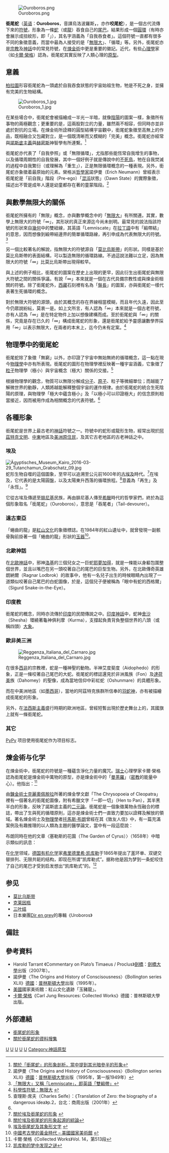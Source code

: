 {{多個問題|
{{original research|time=2015-07-09T07:18:13+00:00}}
{{refimprove|time=2014-03-15T09:44:45+00:00}}
}}

[[File:Ouroboros.png|right]]

'''銜尾蛇'''（[[英语|英语]]：'''Ouroboros'''，音譯烏洛波羅斯'''，'''{{Lang-el|'''οὐροβόρος'''}}，亦作'''咬尾蛇'''），是一個古代流傳下來的[[符號|符號]]，形象為一條[[蛇|蛇]]（或[[龙_(西方)|龍]]）吞食自己的[[尾巴|尾巴]]，結果形成一個[[圓形|圓環]]（有時亦會展示成扭紋形，即「{{math|∞|size=150%}}」），其名字涵義為「自我吞食者」。這個符號一直都有很多不同的象徵意義，而當中最為人接受的是「[[無限大|無限大]]」、「循環」等。另外，銜尾蛇亦是[[宗教|宗教]]及[[神話|神話]]中的常見符號，在[[煉金術|煉金術]]中更是重要的徽記。近代，有些[[心理學|心理學]]家（如[[卡爾·榮格|卡爾·榮格]]）認為，銜尾蛇其實反映了人類心理的[[原型|原型]]。

== 意義==
[[柏拉圖|柏拉圖]]形容銜尾蛇為一頭處於自我吞食狀態的宇宙始祖生物，牠是不死之身，並擁有完美的生物結構。

[[File:Ouroboros_1.jpg|right]]

{{quotation|「這頭生物並不擁有眼睛，因為在牠的外圍已經沒有任何需要觀望的東西存在；牠亦沒有耳朵，因為外圍沒有任何需要聆聽的事物；外圍沒有任何的氣息，所以牠不用呼吸；牠沒有任何的器官，因為在牠身邊沒有任何東西會被牠吸進或由牠排泄，所以不需要進行任何消化。在牠被生育出來的時候，牠的排泄物就安排成為牠的食糧，牠的行為及其行為之影響都源於牠，亦受之於牠。造物者構想出這頭能夠自給自足的生物，這比其它缺乏一切東西的生物來得完滿。另外，牠不需要向任何對象採取任何防衛的措施，造物者認為沒有必要給予任何獻牲到牠的手上。牠亦沒有足與腳，牠的整體本來就是一種移動的手段。牠雖然擁有無上的心靈與智慧，但牠對移動的概念卻相當模糊，因為牠只在同一個位置上存在，所以牠的移動軌跡有如圓球；可是隨著牠本身的局限，牠只能不停的環狀旋轉著。」|柏拉圖<ref>柏拉圖《[http://www.hermetic.com/texts/plato/timaeus.html Timaeus]》，第33頁。</ref>}}

{{or|雖然柏拉圖提到的[[宇宙|宇宙]]圓球概念，只是形容一種[[星體|星體]]的最外層氣圈結構，而非蛇型的[[傳說生物|傳說生物]]，文獻中亦未有直接涉及「銜尾蛇」（Ouroboros）的名字，可是這個圓形的無限概念正是銜尾蛇所標示的基礎[[邏輯|邏輯]]。}}

在某些場合中，銜尾蛇會被描繪成一半光一半暗，就像[[陰陽|陰陽]]的圖案一樣，象徵所有事物的兩極觀念；更重要的是，這兩股對立的力量，雖然兩不相容，但同時亦並非處於對抗的立場。在煉金術所詮釋的圓型結構宇宙觀中，銜尾蛇象徵至高無上的作品，既相融合又包藏對立，是一個既清晰而又模糊的「完美」概念。銜尾蛇亦經常與[[諾斯底主義|諾斯底主義]]與[[赫密斯|赫密斯]]神智學有所連繫。<ref>[http://www.crystalinks.com/ouroboros.html 關於「銜尾蛇」的形象剖析，當中提到其光暗參半的形象]</ref>

銜尾蛇亦代表了「自我參照」或「無限循環」，尤指那些能恆常自我增生的事物，以及循環周期性的自我發展，其中一個好例子就是傳說中的[[不死鳥|不死鳥]]，牠在自我焚滅的過程中自我繁衍（或理解為「重生」），正是無限循環概念的一種表現。另外，銜尾蛇亦象徵着最原始的元素。榮格派[[哲學家|哲學家]]諾伊曼（Erich Neumann）曾經表示銜尾蛇是「前自我」階段（Pre-ego）「[[混沌|混沌]]狀態」（Dawn State）的實際象徵，描述出不管是成年人還是幼童都存在著的童蒙階段。<ref>諾伊曼〈The Origins and History of Conscisousness〉《Bollington series XLII》[[德國|德國]]：[[普林斯頓大學|普林斯頓大學]]出版（1995年，第一版1949年）</ref>

{{or|銜尾蛇的圖案交織多重意義，而最主要的符號意義，發展自符號本身的外表形態。符號中的大蛇正在咬噬、吞食着自己的尾巴，這正是一種宇宙循環觀的精神體現：建構與破壞的往復，生命與死亡的交替。而從生態的角度推摩，大蛇需要吃掉尾巴才能生存，而牠自己的尾巴又為牠帶來無限的糧食，這是另一種[[永恆|永恆]]更生的循環模式。}}

== 與數學無限大的關係 ==
銜尾蛇所擁有的「無限」概念，亦與數學概念中的「[[無限大|無限大]]」有所關連。其實，數學上無限大的符號「∞」，其形狀的真正來源迄今尚未剖明。最常見的說法指該符號的形狀來自[[幾何|幾何]]中的雙紐線，其英語「Lemniscate」在[[拉丁語|拉丁語]]中有「緞帶結」的意思，因而想像到緞帶結邊界的簡單循環路線，再引申成為代表無限大的符號。<ref>[http://altreligion.about.com/library/glossary/symbols/bldefslemniscate.htm 「無限大」又稱「Lemniscate」，即英語「雙緞帶」]</ref>

另一個比較著名的解說，指無限大的符號源自「[[莫比烏斯帶|莫比烏斯帶]]」的形狀。同樣是基於莫比烏斯帶的表面結構，可以製造無限的循環路線。不過這說法難以立足，因為無限大的符號「∞」比莫比烏斯帶出現得較早。

與上述的例子相比，銜尾蛇的圖案在歷史上出現的更早，因此衍生出銜尾蛇與無限大符號之間的關係爭議。有說「∞」本來就是一個在古代具備宗教性或與煉金術相關的符號。除了銜尾蛇外，[[西藏|西藏]]石刻裡有名為「[[盤長|盤長]]」的圖案，亦與銜尾蛇一樣代表著生死循環的概念。

對於無限大符號的源頭，由於其概念的存在界線相當模糊，而且年代久遠，因此至今仍眾說紛紜，莫衷一是。如上文所言，有人認為「∞」本來就是一個古老符號，亦有人認為「∞」是在特定物件上加以想像建構而成。至於銜尾蛇與「∞」的關係，究竟是存在已久的「∞」構成銜尾蛇的形象，還是銜尾蛇給予靈感讓數學界採用「∞」以表示無限大，在兩者的本末上，迄今仍未有定案。<ref>[http://home.att.net/~numericana/answer/symbol.htm#infinity 科學性符號：無限大] {{webarchive|url=https://web.archive.org/web/20080327142645/http://home.att.net/~numericana/answer/symbol.htm |date=2008-03-27 }}</ref>

== 物理學中的銜尾蛇 ==
銜尾蛇除了象徵「無窮」以外，亦印證了宇宙中無始無終的循環概念，這一點在現今[[物理學|物理學]]中亦有所表現。銜尾蛇的圖形在物理學裡反映著一種宇宙涵義，它象徵了[[粒子|粒子]]物理學（極小）與宇宙概念（極大）關係的交接。<ref name="Charles Seife">查理斯‧席夫（Charles Seife）：《Translation of Zero: the biography of a dangerous idea》p.2，台北：商周出版（2001年）</ref>

根據物理學的觀念，物質可以無限分解成[[分子|分子]]、[[原子|原子]]、粒子等微細單位；而越能了解微世界的動靜，人類將越能解釋整個宇宙的運作規律。由於銜尾蛇的統合生死陰陽的原理，與物理學「極大中蘊含極小」及「以極小可以印證極大」的信念原則相當接近，因而被用作成為相關概念的代表符號。<ref name="Charles Seife"/>

== 各種形象 ==
銜尾蛇是世界上最古老的[[神話|神話]]符號之一。符號中的蛇形或龍形生物，經常出現於[[阿茲特克文明|阿茲特克文明]]、[[中東|中東]]地區及[[美洲原住民|美洲原住民]]，及其它古老地區的古老神話之中。

=== 埃及 ===
[[File:Ägyptisches_Museum_Kairo_2016-03-29_Tutanchamun_Grabschatz_09.jpg|thumb]]
蛇形生物自噬的這個圖象，至早可以追溯至公元前1600年的[[古埃及|古埃及]]時代。<ref>[http://www.dragon.org/chris/ouroboros.html 關於埃及銜尾蛇的形象] {{webarchive|url=https://web.archive.org/web/20080512080941/http://www.dragon.org/chris/ouroboros.html |date=2008-05-12 }}</ref>在埃及，它代表的是太陽圓盤，以及太陽東升西落的循環旅程。<ref>[http://altreligion.about.com/library/glossary/bldefouroboros.htm 關於埃及銜尾蛇的形象起源的綜論]</ref>意義為「再生」及「永恆」。<ref>[http://www.lib.umich.edu/pap/exhibits/magic/def1.display.html 埃及銜尾蛇及其象形文字] {{webarchive|url=https://web.archive.org/web/20080518121503/http://www.lib.umich.edu/pap/exhibits/magic/def1.display.html |date=2008-05-18 }}</ref>

它從古埃及傳遞至[[腓尼基|腓尼基]]民族，再由腓尼基人傳至[[希臘|希臘]]時代的哲學家們，終於為這個形象取名「銜尾蛇」（Ouroboros），意思是「吞尾者」（Tail-devourer）。

=== 遠古東亞 ===
「蜷曲的龍」是[[紅山文化|紅山文化]]的象徵標誌。在1984年的紅山遺址中，就曾發現一副骸骨胸前掛著一個「蜷曲的龍」形狀的[[玉器|玉器]]<ref>[http://www.nga.gov/exhibitions/chbro_preh.shtm 中國考古學的黃金時代 – 美國國家美術館<!-- Bot generated title -->] {{webarchive|url=https://web.archive.org/web/20080202025022/http://www.nga.gov/exhibitions/chbro_preh.shtm |date=2008-02-02 }}</ref>。

=== 北歐神話 ===
在[[北歐神話|北歐神話]]中，邪神[[洛基|洛基]]的三個兒女之一巨蛇[[耶夢加得|耶夢加得]]，就是一條能以身軀包圍整個世界，並且以嘴巴在另一頭咬著自己的尾巴的巨型生物。另外，在北歐傳奇英雄朗納爾（Ragnar Lodbrok）的故事中，他有一名兒子出生的時候眼睛內出現了一道類似咬著自己尾巴的白蛇圖像，於是，這個兒子便被稱為「眼中有蛇的西格爾」（Sigurd Snake-in-the-Eye）。

=== 印度教 ===
銜尾蛇的概念，同時亦流傳於[[印度|印度]]的民間傳說之中。[[印度神話|印度神話]]中，蛇神[[舍沙|舍沙]]（Shesha）環繞著龜神俱利摩（Kurma），支撐起負責背負整個世界的八頭（或稱四頭）[[大象|大象]]。

=== 歐非美三洲 ===
[[File:Reggenza_Italiana_del_Carnaro.jpg|right]]

在很多[[西非|西非]]的宗教裡，蛇是一種神聖的動物。半神艾度斐度（Aidophedo）的形象，正是一條咬著自己尾巴的大蛇。銜尾蛇的標誌還見於非洲風族（Fon）及[[達荷美|達荷美]]族（Dahomey）的聖像，成為當地信仰中彩虹蛇（Oshunmare）的具體形象。

而在中美洲地區（如[[墨西哥|墨西哥]]），當地的阿茲特克族群所信奉的[[羽蛇神|羽蛇神]]，亦有被描繪成銜尾蛇的形象。

另外，在[[法西斯主義|法西斯主義]]盛行時期的歐洲地區，曾經短暫出現於歷史舞台上的{{link-en|卡爾拿羅攝政國|Italian Regency of Carnaro}}，其國旗上就有一條銜尾蛇。

=== 其它 ===
[[PyPy|PyPy]] 项目使用銜尾蛇作为项目标志。

== 煉金術与化学 ==
在煉金術中，銜尾蛇的符號是一種蘊含淨化力量的魔咒。[[瑞士|瑞士]]心理學家卡爾·榮格認為銜尾蛇是煉金術中萬物的原型，亦是煉金術中的「[[曼荼羅|曼荼羅]]」（[[密教|密教]]的能量中心）。他指出：<ref>卡爾‧榮格《Collected Works》Vol. 14，第513段</ref>

{{quotation|那些透過自己的方法，以比現世更甚的程度去探索自然，從而深入了解萬物的煉金術士們，以銜尾蛇──那條咬著自己尾巴的蛇──的標誌解說這個矛盾的悖論（指銜尾蛇進行自我傷害這個古怪的現象）。銜尾蛇，早就被指是象徵著「無限」或者「一切」，在古代的印象中銜尾蛇具有「自我摧毀」及「轉化為循環模式」的含意，這對很多敏銳的煉金術士來說是清楚不過的訊息，他們理解煉金術的基礎是「第一元素」（Prima materia）。他們認為銜尾蛇是一個戲劇性的標誌，既能統合又能同化對立面；而經過這個自我統合同化的過程所得到的回饋，就是永生。因為銜尾蛇一方面在消滅自己，同時又在給予自己生機，牠孕育著自己，從而令自己得到生命。因此，銜尾蛇象徵著一個透過與對立面發生衝突而存在的原則，這正是構成第一元素的最佳演繹……（煉金術士們）從其它人的模糊概念中（指一般人對銜尾蛇的理解往往含糊隨意）得到清晰的答案。}}

由[[鍊金術士克麗奧佩脫拉|鍊金術士克麗奧佩脫拉]]所著的煉金學文獻「The Chrysopoeia of Cleopatra」裡有一個著名的銜尾蛇圖像，附有希臘文字「一即一切」（Hen to Pan），其半黑半白的形象，反映了諾斯底主義的[[二元論|二元論]]。銜尾蛇是一個象徵萬物永恆融合的標誌，帶出了生與死的循環原則，這亦是煉金術士們一直致力要加以詮釋及解放的領域。著名煉金術士及[[物理學|物理學]]者[[托馬斯·布朗|托馬斯·布朗]]曾經在其《致友人信》中，有一篇充滿案例及有趣推理的以人類為主題的醫學論文，當中有一段這麼說：

{{quotation|第一天應該決定了最後一天，就如蛇的尾巴應該回到自己的嘴巴一樣。他們都應該在誕生的同時完結，這真是一個異常的巧合。}}

布朗同時在他的文章〈塞勒斯的花園（The Garden of Cyrus）〉（1658年）中暗示類似的訊息：

{{quotation|萬物開始必須終結，所以只要根據天國的規條創造者與及當中的神秘數式，必然能夠再生。}}

在[[化学|化学]]领域，[[德国|德国]][[有机化学|有机化学]]家[[弗里德里希·奥古斯特·凯库勒·冯·斯特拉多尼茨|弗里德里希·凯库勒]]于1865年提出了[[苯|苯]]环单、双键交替排列、无限共轭的结构，即现在所谓“凯库勒式”。据称他是因为梦到一条蛇咬住了自己的尾巴才受到启发想出“凯库勒式”的。<ref name="dream">[http://zqb.cyol.com/content/2008-02/20/content_2070581.htm 凯库勒的梦中发现之谜<!-- Bot generated title -->]</ref>

== 参见 ==
* [[莫比乌斯带|莫比乌斯带]]
* [[克莱因瓶|克莱因瓶]]
* [[三叶结|三叶结]]
* 日本樂團[[Dir_en_grey|Dir en grey]]的專輯《Uroboros》

== 備註 ==
{{reflist|2}}

== 參考資料 ==
* Harold Tarrant 《Commentary on Plato’s Timaeus / Proclus》[[劍橋|劍橋]]：[[劍橋大學|劍橋大學]]出版（2007年）。
* 諾伊曼〈The Origins and History of Conscisousness〉《Bollington series XLII》[[德國|德國]]：[[普林斯頓大學|普林斯頓大學]]出版（1995年）。 
* [[美國|美國]]國家美術館：紅山文化遺跡「玉豬龍」。
* [[卡爾·榮格|卡爾·榮格]]《Carl Jung Resources: Collected Works》德國：普林斯頓大學出版。

== 外部連結 ==
* [http://altreligion.about.com/od/westernocculttradition/ig/Ouroboros/ 銜尾蛇的形象]
* [https://web.archive.org/web/20140110031741/http://ouroborostrust.org/ 關於銜尾蛇的資料搜集]

{{Authority control}}

[[Category:符號|U]]
[[Category:炼金术|U]]
[[Category:神話傳說中的蛇|U]]
[[Category:埃及神話生物|U]]
[[Category:歐洲傳說生物|U]]
[[Category:神話原型|Category:神話原型]]